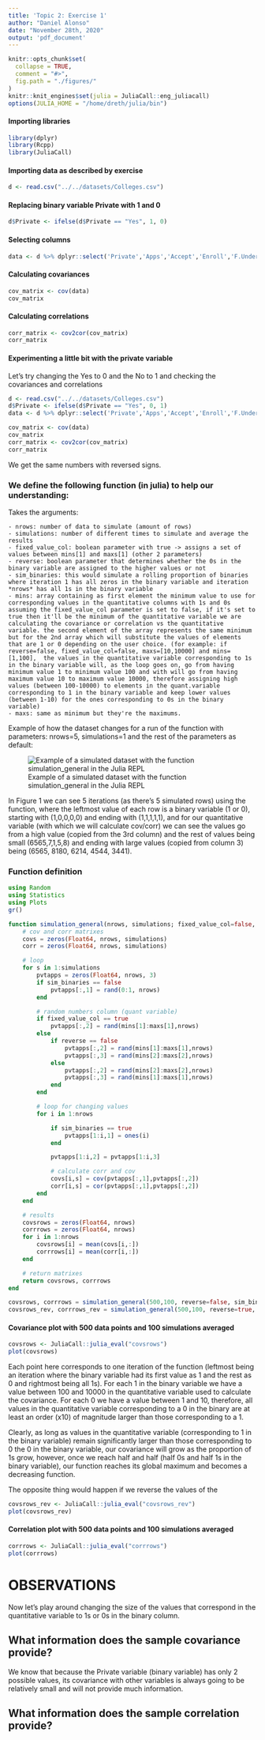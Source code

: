 ```yaml
---
title: 'Topic 2: Exercise 1'
author: "Daniel Alonso"
date: "November 28th, 2020"
output: 'pdf_document'
---
```


```r
knitr::opts_chunk$set(
  collapse = TRUE,
  comment = "#>",
  fig.path = "./figures/"
)
knitr::knit_engines$set(julia = JuliaCall::eng_juliacall)
options(JULIA_HOME = "/home/dreth/julia/bin")
```


#### Importing libraries

```r
library(dplyr)
library(Rcpp)
library(JuliaCall)
```

#### Importing data as described by exercise

```r
d <- read.csv("../../datasets/Colleges.csv")
```

#### Replacing binary variable Private with 1 and 0

```r
d$Private <- ifelse(d$Private == "Yes", 1, 0)
```

#### Selecting columns

```r
data <- d %>% dplyr::select('Private','Apps','Accept','Enroll','F.Undergrad')
```

#### Calculating covariances

```r
cov_matrix <- cov(data)
cov_matrix
```

\newpage

#### Calculating correlations

```r
corr_matrix <- cov2cor(cov_matrix)
corr_matrix
```

#### Experimenting a little bit with the private variable

Let's try changing the Yes to 0 and the No to 1 and checking the covariances and correlations

```r
d <- read.csv("../../datasets/Colleges.csv")
d$Private <- ifelse(d$Private == "Yes", 0, 1)
data <- d %>% dplyr::select('Private','Apps','Accept','Enroll','F.Undergrad')
```

```r
cov_matrix <- cov(data)
cov_matrix
corr_matrix <- cov2cor(cov_matrix)
corr_matrix
```

We get the same numbers with reversed signs.

\newpage

### We define the following function (in julia) to help our understanding:
    
Takes the arguments:

    - nrows: number of data to simulate (amount of rows)
    - simulations: number of different times to simulate and average the results
    - fixed_value_col: boolean parameter with true -> assigns a set of values between mins[1] and maxs[1] (other 2 parameters)
    - reverse: boolean parameter that determines whether the 0s in the binary variable are assigned to the higher values or not
    - sim_binaries: this would simulate a rolling proportion of binaries where iteration 1 has all zeros in the binary variable and iteration *nrows* has all 1s in the binary variable
    - mins: array containing as first element the minimum value to use for corresponding values in the quantitative columns with 1s and 0s assuming the fixed_value_col parameter is set to false, if it's set to true then it'll be the minimum of the quantitative variable we are calculating the covariance or correlation vs the quantitative variable. the second element of the array represents the same minimum but for the 2nd array which will substitute the values of elements that are 1 or 0 depending on the user choice. (for example: if reverse=false, fixed_value_col=false, maxs=[10,10000] and mins=[1,100],  the values in the quantitative variable corresponding to 1s in the binary variable will, as the loop goes on, go from having minimum value 1 to minimum value 100 and with will go from having maximum value 10 to maximum value 10000, therefore assigning high values (between 100-10000) to elements in the quant.variable corresponding to 1 in the binary variable and keep lower values (between 1-10) for the ones corresponding to 0s in the binary variable)
    - maxs: same as minimum but they're the maximums.

Example of how the dataset changes for a run of the function with parameters: nrows=5, simulations=1 and the rest of the parameters as default:

![Example of a simulated dataset with the function simulation_general in the Julia REPL](julia_output.png)

In Figure 1 we can see 5 iterations (as there's 5 simulated rows) using the function, where the leftmost value of each row is a binary variable (1 or 0), starting with (1,0,0,0,0) and ending with (1,1,1,1,1), and for our quantitative variable (with which we will calculate cov/corr) we can see the values go from a high value (copied from the 3rd column) and the rest of values being small (6565,7,1,5,8) and ending with large values (copied from column 3) being (6565, 8180, 6214, 4544, 3441). 

### Function definition

```julia
using Random
using Statistics
using Plots
gr()

function simulation_general(nrows, simulations; fixed_value_col=false, reverse=false, sim_binaries=true, mins=[1,100], maxs=[10,10000]) 
    # cov and corr matrixes
    covs = zeros(Float64, nrows, simulations)
    corr = zeros(Float64, nrows, simulations)

    # loop
    for s in 1:simulations
        pvtapps = zeros(Float64, nrows, 3)
        if sim_binaries == false
            pvtapps[:,1] = rand(0:1, nrows)
        end

        # random numbers column (quant variable)
        if fixed_value_col == true
            pvtapps[:,2] = rand(mins[1]:maxs[1],nrows)
        else
            if reverse == false
                pvtapps[:,2] = rand(mins[1]:maxs[1],nrows)
                pvtapps[:,3] = rand(mins[2]:maxs[2],nrows)
            else 
                pvtapps[:,2] = rand(mins[2]:maxs[2],nrows)
                pvtapps[:,3] = rand(mins[1]:maxs[1],nrows)
            end
        end

        # loop for changing values
        for i in 1:nrows

            if sim_binaries == true
                pvtapps[1:i,1] = ones(i)
            end

            pvtapps[1:i,2] = pvtapps[1:i,3]

            # calculate corr and cov
            covs[i,s] = cov(pvtapps[:,1],pvtapps[:,2])
            corr[i,s] = cor(pvtapps[:,1],pvtapps[:,2])
        end
    end

    # results
    covsrows = zeros(Float64, nrows)
    corrrows = zeros(Float64, nrows)
    for i in 1:nrows
        covsrows[i] = mean(covs[i,:])
        corrrows[i] = mean(corr[i,:])
    end

    # return matrixes
    return covsrows, corrrows
end

covsrows, corrrows = simulation_general(500,100, reverse=false, sim_binaries=true);
covsrows_rev, corrrows_rev = simulation_general(500,100, reverse=true, sim_binaries=true);
```

\newpage

#### Covariance plot with 500 data points and 100 simulations averaged

```r
covsrows <- JuliaCall::julia_eval("covsrows")
plot(covsrows)
```

Each point here corresponds to one iteration of the function (leftmost being an iteration where the binary variable had its first value as 1 and the rest as 0 and rightmost being all 1s). For each 1 in the binary variable we have a value between 100 and 10000 in the quantitative variable used to calculate the covariance. For each 0 we have a value between 1 and 10, therefore, all values in the quantitative variable corresponding to a 0 in the binary are at least an order (x10) of magnitude larger than those corresponding to a 1.

Clearly, as long as values in the quantitative variable (corresponding to 1 in the binary variable) remain significantly larger than those corresponding to 0 the 0 in the binary variable, our covariance will grow as the proportion of 1s grow, however, once we reach half and half (half 0s and half 1s in the binary variable), our function reaches its global maximum and becomes a decreasing function. 

The opposite thing would happen if we reverse the values of the 

```r
covsrows_rev <- JuliaCall::julia_eval("covsrows_rev")
plot(covsrows_rev)
```

#### Correlation plot with 500 data points and 100 simulations averaged

```r
corrrows <- JuliaCall::julia_eval("corrrows")
plot(corrrows)
```

# OBSERVATIONS

Now let's play around changing the size of the values that correspond in the quantitative variable to 1s or 0s in the binary column.



## What information does the sample covariance provide?

We know that because the Private variable (binary variable) has only 2 possible values, its covariance with other variables is always going to be relatively small and will not provide much information.

\newpage

## What information does the sample correlation provide?



